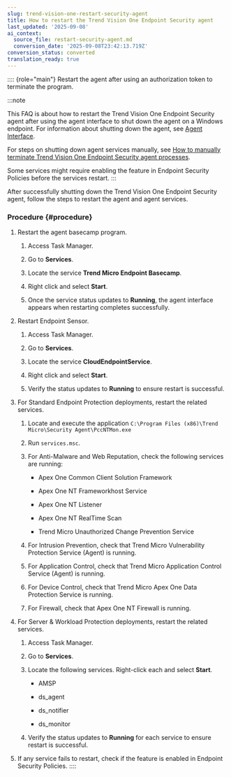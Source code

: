 ```yaml
---
slug: trend-vision-one-restart-security-agent
title: How to restart the Trend Vision One Endpoint Security agent
last_updated: '2025-09-08'
ai_context:
  source_file: restart-security-agent.md
  conversion_date: '2025-09-08T23:42:13.719Z'
conversion_status: converted
translation_ready: true
---
```


:::: {role="main"}
Restart the agent after using an authorization token to terminate the program.

:::note

This FAQ is about how to restart the Trend Vision One Endpoint Security agent after using the agent interface to shut down the agent on a Windows endpoint. For information about shutting down the agent, see [Agent Interface](policies-agent-interface.mdx).

For steps on shutting down agent services manually, see [How to manually terminate Trend Vision One Endpoint Security agent processes](manually-stop-agent-processes.mdx).

Some services might require enabling the feature in Endpoint Security Policies before the services restart.
:::

After successfully shutting down the Trend Vision One Endpoint Security agent, follow the steps to restart the agent and agent services.

### Procedure {#procedure}

1.  Restart the agent basecamp program.

    1.  Access Task Manager.

    2.  Go to **Services**.

    3.  Locate the service **Trend Micro Endpoint Basecamp**.

    4.  Right click and select **Start**.

    5.  Once the service status updates to **Running**, the agent interface appears when restarting completes successfully.

2.  Restart Endpoint Sensor.

    1.  Access Task Manager.

    2.  Go to **Services**.

    3.  Locate the service **CloudEndpointService**.

    4.  Right click and select **Start**.

    5.  Verify the status updates to **Running** to ensure restart is successful.

3.  For Standard Endpoint Protection deployments, restart the related services.

    1.  Locate and execute the application `C:\Program Files (x86)\Trend Micro\Security Agent\PccNTMon.exe`

    2.  Run `services.msc`.

    3.  For Anti-Malware and Web Reputation, check the following services are running:

        - Apex One Common Client Solution Framework

        - Apex One NT Frameworkhost Service

        - Apex One NT Listener

        - Apex One NT RealTime Scan

        - Trend Micro Unauthorized Change Prevention Service

    4.  For Intrusion Prevention, check that Trend Micro Vulnerability Protection Service (Agent) is running.

    5.  For Application Control, check that Trend Micro Application Control Service (Agent) is running.

    6.  For Device Control, check that Trend Micro Apex One Data Protection Service is running.

    7.  For Firewall, check that Apex One NT Firewall is running.

4.  For Server & Workload Protection deployments, restart the related services.

    1.  Access Task Manager.

    2.  Go to **Services**.

    3.  Locate the following services. Right-click each and select **Start**.

        - AMSP

        - ds_agent

        - ds_notifier

        - ds_monitor

    4.  Verify the status updates to **Running** for each service to ensure restart is successful.

5.  If any service fails to restart, check if the feature is enabled in Endpoint Security Policies.
::::
